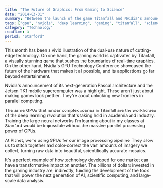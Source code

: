 ```yaml
---
title: "The Future of Graphics: From Gaming to Science"
date: "2014-03-31"
summary: "Between the launch of the game Titanfall and Nvidia's announcement of its new Pascal GPU architecture, it's been a big month for graphics. The same technology that powers immersive gaming is also driving the next wave of scientific discovery."
tags: ["gpu", "nvidia", "deep learning", "gaming", "titanfall", "science"]
category: "Technology"
readTime: 3
period: "Stanford"
---
```


This month has been a vivid illustration of the dual-use nature of cutting-edge technology. On one hand, the gaming world is captivated by Titanfall, a visually stunning game that pushes the boundaries of real-time graphics. On the other hand, Nvidia's GPU Technology Conference showcased the future of the hardware that makes it all possible, and its applications go far beyond entertainment.

Nvidia's announcement of its next-generation Pascal architecture and the Jetson TK1 mobile supercomputer was a highlight. These aren't just about making games look prettier. They're about unlocking new frontiers in parallel computing.

The same GPUs that render complex scenes in Titanfall are the workhorses of the deep learning revolution that's taking hold in academia and industry. Training the large neural networks I'm learning about in my classes at Stanford would be impossible without the massive parallel processing power of GPUs.

At Planet, we're using GPUs for our image processing pipeline. They allow us to stitch together and color-correct the vast amounts of imagery we collect, turning raw data into beautiful, scientifically accurate mosaics.

It's a perfect example of how technology developed for one market can have a transformative impact on another. The billions of dollars invested in the gaming industry are, indirectly, funding the development of the tools that will power the next generation of AI, scientific computing, and large-scale data analysis.
